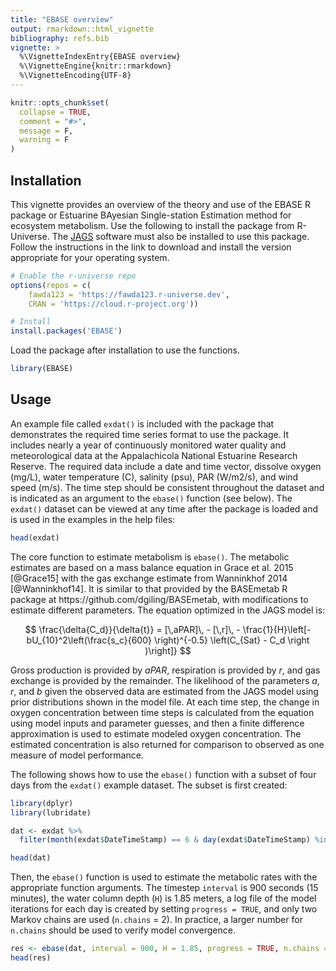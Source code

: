 ```yaml
---
title: "EBASE overview"
output: rmarkdown::html_vignette
bibliography: refs.bib
vignette: >
  %\VignetteIndexEntry{EBASE overview}
  %\VignetteEngine{knitr::rmarkdown}
  %\VignetteEncoding{UTF-8}
---
```


```r
knitr::opts_chunk$set(
  collapse = TRUE,
  comment = "#>", 
  message = F, 
  warning = F
)
```

## Installation 

This vignette provides an overview of the theory and use of the EBASE R package or Estuarine BAyesian Single-station Estimation method for ecosystem metabolism.  Use the following to install the package from R-Universe.  The [JAGS](https://mcmc-jags.sourceforge.io/) software must also be installed to use this package.  Follow the instructions in the link to download and install the version appropriate for your operating system.   


``` r
# Enable the r-universe repo
options(repos = c(
    fawda123 = 'https://fawda123.r-universe.dev',
    CRAN = 'https://cloud.r-project.org'))

# Install
install.packages('EBASE')
```

Load the package after installation to use the functions. 

```r
library(EBASE)
```

## Usage

An example file called `exdat()` is included with the package that demonstrates the required time series format to use the package.  It includes nearly a year of continuously monitored water quality and meteorological data at the Appalachicola National Estuarine Research Reserve.  The required data include a date and time vector, dissolve oxygen (mg/L), water temperature (C), salinity (psu), PAR (W/m2/s), and wind speed (m/s).  The time step should be consistent throughout the dataset and is indicated as an argument to the `ebase()` function (see below).  The `exdat()` dataset can be viewed at any time after the package is loaded and is used in the examples in the help files:

```r
head(exdat)
```

The core function to estimate metabolism is `ebase()`.  The metabolic estimates are based on a mass balance equation in Grace et al. 2015 [@Grace15] with the gas exchange estimate from Wanninkhof 2014 [@Wanninkhof14].  It is similar to that provided by the BASEmetab R package at https://github.com/dgiling/BASEmetab, with modifications to estimate different parameters. The equation optimized in the JAGS model is: 

$$
\frac{\delta{C_d}}{\delta{t}} = [\,aPAR]\, - [\,r]\, - \frac{1}{H}\left[-bU_{10}^2\left(\frac{s_c}{600} \right)^{-0.5} \left(C_{Sat} - C_d \right )\right]}
$$

Gross production is provided by *aPAR*, respiration is provided by *r*, and gas exchange is provided by the remainder.  The likelihood of the parameters *a*, *r*, and *b* given the observed data are estimated from the JAGS model using prior distributions shown in the model file. At each time step, the change in oxygen concentration between time steps is calculated from the equation using model inputs and parameter guesses, and then a finite difference approximation is used to estimate modeled oxygen concentration.  The estimated concentration is also returned for comparison to observed as one measure of model performance.

The following shows how to use the `ebase()` function with a subset of four days from the `exdat()` example dataset.  The subset is first created: 

```r
library(dplyr)
library(lubridate)

dat <- exdat %>%
  filter(month(exdat$DateTimeStamp) == 6 & day(exdat$DateTimeStamp) %in% 1:4)

head(dat)
```

Then, the `ebase()` function is used to estimate the metabolic rates with the appropriate function arguments.  The timestep `interval` is 900 seconds (15 minutes), the water column depth (`H`) is 1.85 meters, a log file of the model iterations for each day is created by setting `progress = TRUE`, and only two Markov chains are used (`n.chains` = 2). In practice, a larger number for `n.chains` should be used to verify model convergence.  

```r
res <- ebase(dat, interval = 900, H = 1.85, progress = TRUE, n.chains = 2)
head(res)
```
